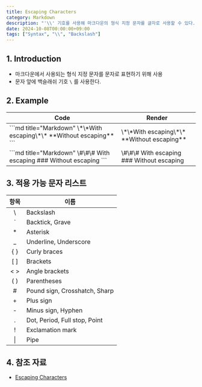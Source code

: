 ```yaml
---
title: Escaping Characters
category: Markdown
description: "'\\' 기호를 사용해 마크다운의 형식 지정 문자를 글자로 사용할 수 있다."
date: 2024-10-08T00:00:00+09:00
tags: ["Syntax", "\\", "Backslash"]
---
```


## 1. Introduction

- 마크다운에서 사용되는 형식 지정 문자를 문자로 표현하기 위해 사용
- 문자 앞에 백슬래쉬 기호 `\` 를 사용한다.

## 2. Example

<table>
    <thead>
        <tr>
            <th>Code</th>
            <th>Render</th>
        </tr>
    </thead>
    <tbody>
        <tr>
            <td>
            ```md title="Markdown"
            \*\*With escaping\*\*
            **Without escaping**
            ```
            </td>
            <td>
            \*\*With escaping\*\*
            **Without escaping**
            </td>
        </tr>
        <tr>
            <td>
            ```md title="Markdown"
            \#\#\# With escaping
            ### Without escaping
            ```
            </td>
            <td>
            \#\#\# With escaping
            ### Without escaping
            </td>
        </tr>
    </tbody>
</table>

## 3. 적용 가능 문자 리스트

| 항목 | 이름        |
|:--:|-----------|
| \  | Backslash |
| ` |Backtick, Grave|
| * |Asterisk|
| _ |Underline, Underscore|
| { } |Curly braces|
| [ ] |Brackets|
| < > |Angle brackets|
| ( ) |Parentheses|
| # |Pound sign, Crosshatch, Sharp|
| + |Plus sign
| - |Minus sign, Hyphen|
| . |Dot, Period, Full stop, Point|
| ! |Exclamation mark|
| \| |Pipe|

## 4. 참조 자료

- [Escaping Characters](https://www.markdownguide.org/basic-syntax/#escaping-characters)